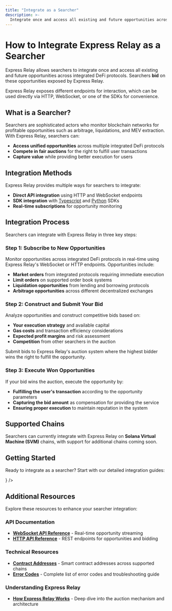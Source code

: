 ```yaml
---
title: "Integrate as a Searcher"
description: >-
  Integrate once and access all existing and future opportunities across integrated DeFi protocols through Express Relay's bidding system.
---
```



# How to Integrate Express Relay as a Searcher

Express Relay allows searchers to integrate once and access all existing and future opportunities across integrated DeFi protocols. Searchers **bid** on these opportunities exposed by Express Relay.

Express Relay exposes different endpoints for interaction, which can be used directly via HTTP, WebSocket, or one of the SDKs for convenience.

## What is a Searcher?

Searchers are sophisticated actors who monitor blockchain networks for profitable opportunities such as arbitrage, liquidations, and MEV extraction. With Express Relay, searchers can:

- **Access unified opportunities** across multiple integrated DeFi protocols
- **Compete in fair auctions** for the right to fulfill user transactions
- **Capture value** while providing better execution for users

## Integration Methods

Express Relay provides multiple ways for searchers to integrate:

- **Direct API integration** using HTTP and WebSocket endpoints
- **SDK integration** with [Typescript](https://github.com/pyth-network/per/tree/main/sdk/js) and [Python](https://github.com/pyth-network/per/tree/main/sdk/python) SDKs
- **Real-time subscriptions** for opportunity monitoring

## Integration Process

Searchers can integrate with Express Relay in three key steps:

### Step 1: Subscribe to New Opportunities

Monitor opportunities across integrated DeFi protocols in real-time using Express Relay's WebSocket or HTTP endpoints. Opportunities include:

- **Market orders** from integrated protocols requiring immediate execution
- **Limit orders** on supported order book systems
- **Liquidation opportunities** from lending and borrowing protocols
- **Arbitrage opportunities** across different decentralized exchanges

### Step 2: Construct and Submit Your Bid

Analyze opportunities and construct competitive bids based on:

- **Your execution strategy** and available capital
- **Gas costs** and transaction efficiency considerations
- **Expected profit margins** and risk assessment
- **Competition** from other searchers in the auction

Submit bids to Express Relay's auction system where the highest bidder wins the right to fulfill the opportunity.

### Step 3: Execute Won Opportunities

If your bid wins the auction, execute the opportunity by:

- **Fulfilling the user's transaction** according to the opportunity parameters
- **Capturing the bid amount** as compensation for providing the service
- **Ensuring proper execution** to maintain reputation in the system

## Supported Chains

Searchers can currently integrate with Express Relay on **Solana Virtual Machine (SVM)** chains, with support for additional chains coming soon.

## Getting Started

Ready to integrate as a searcher? Start with our detailed integration guides:

<div className="mt-8">
  <IntegrationCard
    href="/express-relay/integrate-as-searcher/svm"
    colorScheme="blue"
    title="Integrate with Express Relay on SVM Chains"
    description="Complete guide for integrating Express Relay on Solana Virtual Machine chains with code examples and best practices"
    icon={<Code size={16} />}
  />
</div>

## Additional Resources

Explore these resources to enhance your searcher integration:

### API Documentation

- **[WebSocket API Reference](/express-relay/websocket-api-reference)** - Real-time opportunity streaming
- **[HTTP API Reference](/express-relay/http-api-reference)** - REST endpoints for opportunities and bidding

### Technical Resources

- **[Contract Addresses](/express-relay/contract-addresses)** - Smart contract addresses across supported chains
- **[Error Codes](/express-relay/errors)** - Complete list of error codes and troubleshooting guide

### Understanding Express Relay

- **[How Express Relay Works](/express-relay/how-express-relay-works)** - Deep dive into the auction mechanism and architecture
